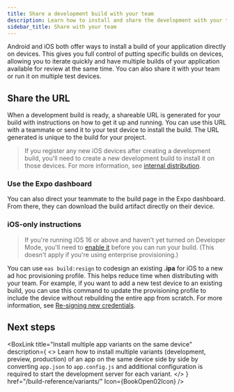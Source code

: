 ```yaml
---
title: Share a development build with your team
description: Learn how to install and share the development with your team or run it on multiple devices.
sidebar_title: Share with your team
---
```



Android and iOS both offer ways to install a build of your application directly on devices. This gives you full control of putting specific builds on devices, allowing you to iterate quickly and have multiple builds of your application available for review at the same time. You can also share it with your team or run it on multiple test devices.

## Share the URL

When a development build is ready, a shareable URL is generated for your build with instructions on how to get it up and running. You can use this URL with a teammate or send it to your test device to install the build. The URL generated is unique to the build for your project.

<ImageSpotlight
  alt="An example of shareable development build URL after the Android internal distribution build is ready."
  src="/static/images/share-dev-build/shareable-url.png"
/>

> If you register any new iOS devices after creating a development build, you'll need to create a new development build to install it on those devices. For more information, see [internal distribution](/build/internal-distribution/).

### Use the Expo dashboard

You can also direct your teammate to the build page in the Expo dashboard. From there, they can download the build artifact directly on their device.

<ImageSpotlight
  alt="An example of shareable development build URL from Expo dashboard."
  src="/static/images/share-dev-build/expo-dashboard.png"
/>

### iOS-only instructions

> If you're running iOS 16 or above and haven't yet turned on Developer Mode, you'll need to [enable it](/guides/ios-developer-mode) before you can run your build. (This doesn't apply if you're using enterprise provisioning.)

You can use `eas build:resign` to codesign an existing **.ipa** for iOS to a new ad hoc provisioning profile. This helps reduce time when distributing with your team. For example, if you want to add a new test device to an existing build, you can use this command to update the provisioning profile to include the device without rebuilding the entire app from scratch. For more information, see [Re-signing new credentials](/app-signing/app-credentials/#re-signing-new-credentials).

## Next steps

<BoxLink
  title="Install multiple app variants on the same device"
  description={
    <>
      Learn how to install multiple variants (development, preview, production) of an app on the
      same device side by side by converting <CODE>app.json</CODE> to <CODE>app.config.js</CODE> and
      additional configuration is required to start the development server for each variant.
    </>
  }
  href="/build-reference/variants/"
  Icon={BookOpen02Icon}
/>

<BoxLink
  title="Sharing pre-release versions of your app"
  description="Learn more about sharing pre-release versions of your app."
  href="/guides/sharing-preview-releases"
  Icon={BookOpen02Icon}
/>

<BoxLink
  title="Tools, workflows and extensions"
  description="Learn more about different tools, workflows and extensions available when working with development builds."
  href="/develop/development-builds/development-workflows/"
  Icon={BookOpen02Icon}
/>
